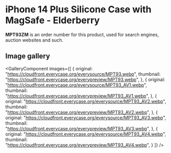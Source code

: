 
# iPhone 14 Plus Silicone Case with MagSafe - Elderberry

<Callout type='info' emoji='👉🏻'>**MPT93ZM** is an order number for this product, used for search engines, auction websites and such.</Callout>

## Image gallery

<GalleryComponent
    images={[
      {
        original: "https://cloudfront.everycase.org/everysource/MPT93.webp",
        thumbnail: "https://cloudfront.everycase.org/everypreview/MPT93.webp",
      },
      {
        original: "https://cloudfront.everycase.org/everysource/MPT93_AV1.webp",
        thumbnail: "https://cloudfront.everycase.org/everypreview/MPT93_AV1.webp",
      },
      {
        original: "https://cloudfront.everycase.org/everysource/MPT93_AV2.webp",
        thumbnail: "https://cloudfront.everycase.org/everypreview/MPT93_AV2.webp",
      },
      {
        original: "https://cloudfront.everycase.org/everysource/MPT93_AV3.webp",
        thumbnail: "https://cloudfront.everycase.org/everypreview/MPT93_AV3.webp",
      },
      {
        original: "https://cloudfront.everycase.org/everysource/MPT93_AV4.webp",
        thumbnail: "https://cloudfront.everycase.org/everypreview/MPT93_AV4.webp",
      }
    ]}
  />
